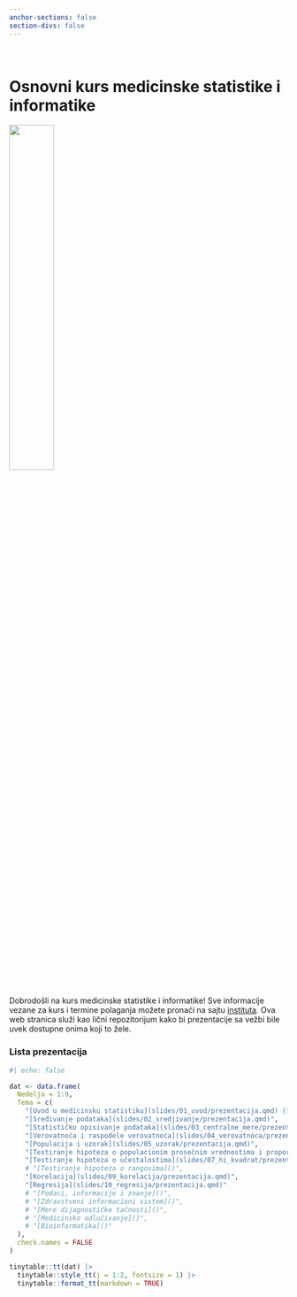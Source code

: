 ```yaml
---
anchor-sections: false
section-divs: false
---
```


::: {.grid}

::: {.g-col-6}

\

# Osnovni kurs medicinske statistike i informatike 

:::

::: {.g-col-6}

![](MSI.png){width="40%" fig-align="right"}

:::

:::

Dobrodošli na kurs medicinske statistike i informatike! Sve informacije vezane za kurs i termine polaganja možete pronaći na sajtu [instituta](http://statistika.mfub.bg.ac.rs/). Ova web stranica služi kao lični repozitorijum kako bi prezentacije sa vežbi bile uvek dostupne onima koji to žele.


### Lista prezentacija

```r
#| echo: false

dat <- data.frame(
  Nedelja = 1:9,
  Tema = c(
    "[Uvod u medicinsku statistiku](slides/01_uvod/prezentacija.qmd) ([eng](slides/01_uvod/pres.qmd))",
    "[Sređivanje podataka](slides/02_sredjivanje/prezentacija.qmd)",
    "[Statističko opisivanje podataka](slides/03_centralne_mere/prezentacija.qmd)",
    "[Verovatnoća i raspodele verovatnoća](slides/04_verovatnoca/prezentacija.qmd) ([eng](slides/04_verovatnoca/pres.qmd))",
    "[Populacija i uzorak](slides/05_uzorak/prezentacija.qmd)",
    "[Testiranje hipoteza o populacionim prosečnim vrednostima i proporcijama](slides/06_hipoteze/prezentacija.qmd)",
    "[Testiranje hipoteza o učestalostima](slides/07_hi_kvadrat/prezentacija.qmd)",
    # "[Testiranje hipoteza o rangovima]()",
    "[Korelacija](slides/09_korelacija/prezentacija.qmd)",
    "[Regresija](slides/10_regresija/prezentacija.qmd)"
    # "[Podaci, informacije i znanje]()",
    # "[Zdravstveni informacioni sistem]()",
    # "[Mere dijagnostičke tačnosti]()",
    # "[Medicinsko odlučivanje]()",
    # "[Bioinformatika]()"
  ),
  check.names = FALSE
)

tinytable::tt(dat) |> 
  tinytable::style_tt(j = 1:2, fontsize = 1) |> 
  tinytable::format_tt(markdown = TRUE)
```